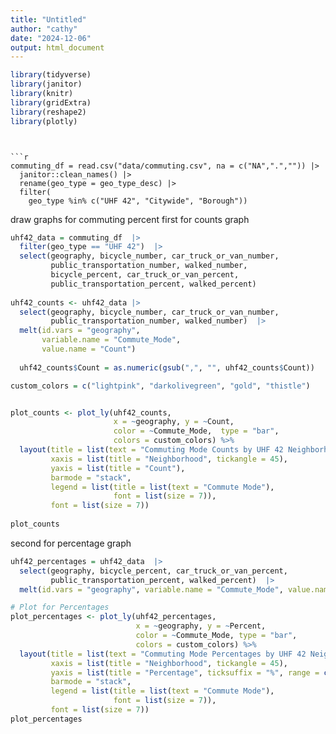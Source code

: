 ```yaml
---
title: "Untitled"
author: "cathy"
date: "2024-12-06"
output: html_document
---
```

```r
library(tidyverse)
library(janitor)
library(knitr)
library(gridExtra)
library(reshape2)
library(plotly)
```
```


```r
commuting_df = read.csv("data/commuting.csv", na = c("NA",".","")) |> 
  janitor::clean_names() |> 
  rename(geo_type = geo_type_desc) |> 
  filter(
    geo_type %in% c("UHF 42", "Citywide", "Borough"))
```

draw graphs for commuting percent
first for counts graph
```r
uhf42_data = commuting_df  |> 
  filter(geo_type == "UHF 42")  |> 
  select(geography, bicycle_number, car_truck_or_van_number, 
         public_transportation_number, walked_number,
         bicycle_percent, car_truck_or_van_percent,
         public_transportation_percent, walked_percent)
         
uhf42_counts <- uhf42_data |> 
  select(geography, bicycle_number, car_truck_or_van_number, 
         public_transportation_number, walked_number)  |> 
  melt(id.vars = "geography", 
       variable.name = "Commute_Mode", 
       value.name = "Count")
       
  uhf42_counts$Count = as.numeric(gsub(",", "", uhf42_counts$Count))    

custom_colors = c("lightpink", "darkolivegreen", "gold", "thistle")


plot_counts <- plot_ly(uhf42_counts, 
                       x = ~geography, y = ~Count, 
                       color = ~Commute_Mode,  type = "bar",
                       colors = custom_colors) %>%
  layout(title = list(text = "Commuting Mode Counts by UHF 42 Neighborhoods", font = list(size = 9)),
         xaxis = list(title = "Neighborhood", tickangle = 45),
         yaxis = list(title = "Count"),
         barmode = "stack",
         legend = list(title = list(text = "Commute Mode"),
                       font = list(size = 7)),
         font = list(size = 7))
         
plot_counts
```

second for percentage graph
```r
uhf42_percentages = uhf42_data  |> 
  select(geography, bicycle_percent, car_truck_or_van_percent,
         public_transportation_percent, walked_percent)  |> 
  melt(id.vars = "geography", variable.name = "Commute_Mode", value.name = "Percent")

# Plot for Percentages
plot_percentages <- plot_ly(uhf42_percentages, 
                            x = ~geography, y = ~Percent, 
                            color = ~Commute_Mode, type = "bar",
                            colors = custom_colors) %>%
  layout(title = list(text = "Commuting Mode Percentages by UHF 42 Neighborhoods", font = list(size = 9)),
         xaxis = list(title = "Neighborhood", tickangle = 45),
         yaxis = list(title = "Percentage", ticksuffix = "%", range = c(0, 100)),
         barmode = "stack",
         legend = list(title = list(text = "Commute Mode"),
                       font = list(size = 7)),
         font = list(size = 7))
plot_percentages         
```


